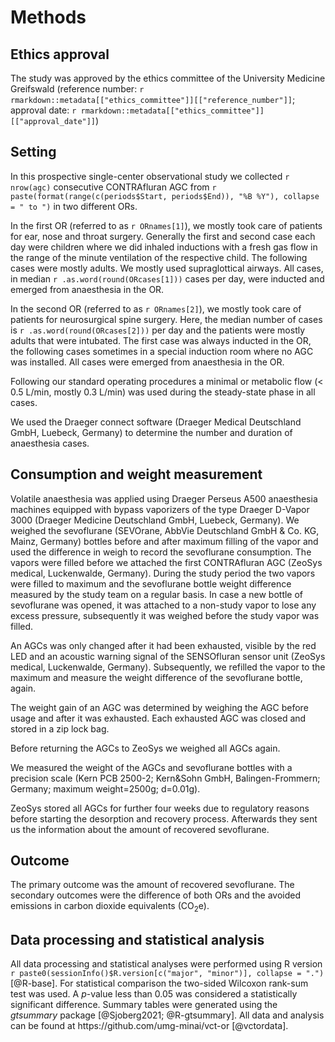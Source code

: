 # Methods

## Ethics approval

The study was approved by the ethics committee of the University Medicine Greifswald
(reference number: `r rmarkdown::metadata[["ethics_committee"]][["reference_number"]]`;
approval date: `r rmarkdown::metadata[["ethics_committee"]][["approval_date"]]`)

## Setting

In this prospective single-center observational study we collected
`r nrow(agc)` consecutive CONTRAfluran AGC from
`r paste(format(range(c(periods$Start, periods$End)), "%B %Y"), collapse = " to ")`
in two different ORs.

In the first OR (referred to as `r ORnames[1]`),
we mostly took care of patients for ear, nose and throat surgery.
Generally the first and second case each day were children
where we did inhaled inductions with a fresh gas flow in the range of
the minute ventilation of the respective child.
The following cases were mostly adults.
We mostly used supraglottical airways.
All cases, in median `r .as.word(round(ORcases[1]))` cases per day,
were inducted and emerged from anaesthesia in the OR.

In the second OR (referred to as `r ORnames[2]`),
we mostly took care of patients for neurosurgical spine surgery.
Here, the median number of cases is `r .as.word(round(ORcases[2]))` per day
and the patients were mostly adults that were intubated.
The first case was always inducted in the OR,
the following cases sometimes in a special induction room where no AGC was installed.
All cases were emerged from anaesthesia in the OR.

Following our standard operating procedures a minimal or metabolic flow (< 0.5 L/min, mostly 0.3 L/min) was used during the steady-state phase in all cases.

We used the Draeger connect software (Draeger Medical Deutschland GmbH, Luebeck, Germany) to determine the number and duration of anaesthesia cases.

## Consumption and weight measurement

Volatile anaesthesia was applied using Draeger Perseus A500 anaesthesia machines equipped with bypass vaporizers of the type Draeger D-Vapor 3000 (Draeger Medicine Deutschland GmbH, Luebeck, Germany).
We weighed the sevoflurane (SEVOrane, AbbVie Deutschland GmbH & Co. KG, Mainz, Germany) bottles before and after maximum filling of the vapor and used the difference in weigh to record the sevoflurane consumption.
The vapors were filled before we attached the first CONTRAfluran AGC (ZeoSys medical, Luckenwalde, Germany).
During the study period the two vapors were filled to maximum and the sevoflurane bottle weight difference measured by the study team on a regular basis.
In case a new bottle of sevoflurane was opened, it was attached to a non-study vapor to lose any excess pressure, subsequently it was weighed before the study vapor was filled.

An AGCs was only changed after it had been exhausted,
visible by the red LED and an acoustic warning signal of the SENSOfluran sensor unit (ZeoSys medical, Luckenwalde, Germany).
Subsequently, we refilled the vapor to the maximum and measure the weight
difference of the sevoflurane bottle, again.

The weight gain of an AGC was determined by weighing the AGC before usage and after it was exhausted.
Each exhausted AGC was closed and stored in a zip lock bag.

Before returning the AGCs to ZeoSys we weighed all AGCs again.

We measured the weight of the AGCs and sevoflurane bottles with a precision scale (Kern PCB 2500-2; Kern&Sohn GmbH, Balingen-Frommern; Germany; maximum weight=2500g; d=0.01g).

ZeoSys stored all AGCs for further four weeks due to regulatory reasons before starting the desorption and recovery process.
Afterwards they sent us the information about the amount of recovered sevoflurane.

## Outcome

The primary outcome was the amount of recovered sevoflurane.
The secondary outcomes were the difference of both ORs and the avoided emissions in carbon dioxide equivalents (CO~2~e).

## Data processing and statistical analysis

All data processing and statistical analyses were performed using R version
`r paste0(sessionInfo()$R.version[c("major", "minor")], collapse = ".")`
[@R-base].
For statistical comparison the two-sided Wilcoxon rank-sum test was used.
A *p*-value less than 0.05 was considered a statistically significant difference.
Summary tables were generated using the *gtsummary* package [@Sjoberg2021; @R-gtsummary].
All data and analysis can be found at https://github.com/umg-minai/vct-or [@vctordata].

